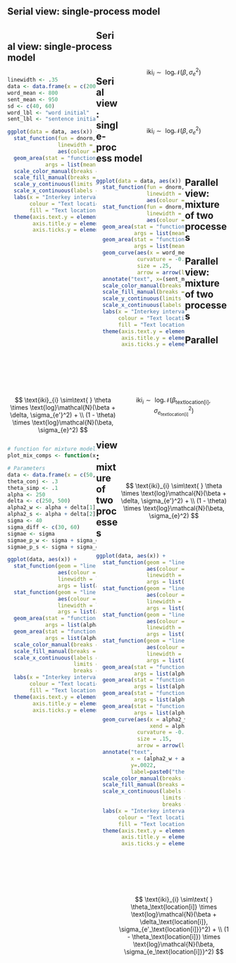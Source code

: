 ## Serial view: single-process model {.smaller}


<div style="float: left; width: 40%;">

```r
```
</div>



<div style="float: right; width: 50%;">
\
\
\
\

$$
\text{iki}_i \sim\text{ } \text{log}\mathcal{N}(\beta, \sigma_{e}^2)
$$

</div>

## Serial view: single-process model  {.smaller}


<div style="float: left; width: 40%;">

```r
linewidth <- .35
data <- data.frame(x = c(200, 1500))
word_mean <- 800
sent_mean <- 950
sd <- c(40, 60)
word_lbl <- "word initial"
sent_lbl <- "sentence initial"

ggplot(data = data, aes(x)) +
  stat_function(fun = dnorm, n = 101, args = list(mean = word_mean, sd = sd[1]), 
                linewidth = linewidth,
                aes(colour = "word initial"), show.legend = F) +
  geom_area(stat = "function", fun = dnorm, aes(fill = word_lbl), alpha = .25, 
            args = list(mean = word_mean, sd = sd[1])) +
  scale_color_manual(breaks = c(word_lbl, sent_lbl), values = ggthemes::colorblind_pal()(2)) +
  scale_fill_manual(breaks = c(word_lbl, sent_lbl), values = ggthemes::colorblind_pal()(2)) +
  scale_y_continuous(limits = c(0, .012)) +
  scale_x_continuous(labels = scales::comma, limits = c(650, 1150)) +
  labs(x = "Interkey intervals [in ms]", 
       colour = "Text location",
       fill = "Text location") +
  theme(axis.text.y = element_blank(),
        axis.title.y = element_blank(),
        axis.ticks.y = element_blank())


```
</div>

<div style="float: right; width: 50%;">
\
\
\
\

$$
\text{iki}_i \sim\text{ } \text{log}\mathcal{N}(\beta, \sigma_{e}^2)
$$

</div>




## Serial view: single-process model  {.smaller}


<div style="float: left; width: 40%;">

```r
ggplot(data = data, aes(x)) +
  stat_function(fun = dnorm, n = 101, args = list(mean = word_mean, sd = sd[1]), 
                linewidth = linewidth,
                aes(colour = "word initial")) +
  stat_function(fun = dnorm, n = 101, args = list(mean = sent_mean, sd = sd[2]), 
                linewidth = linewidth,
                aes(colour = "sentence initial"), show.legend = F) +
  geom_area(stat = "function", fun = dnorm, aes(fill = word_lbl), alpha = .25, 
            args = list(mean = word_mean, sd = sd[1])) +
  geom_area(stat = "function", fun = dnorm, aes(fill = sent_lbl), alpha = .25, 
            args = list(mean = sent_mean, sd = sd[2])) +
  geom_curve(aes(x = word_mean, xend = sent_mean, y = 0.01, yend = 0.00675),
             curvature = -0.2, 
             size = .25,
             arrow = arrow(length = unit(0.3, "cm"))) +
  annotate("text", x=(sent_mean+word_mean)/2, y=.0105, label=paste0("beta[diff]"), size = 4, parse=TRUE) +
  scale_color_manual(breaks = c(word_lbl, sent_lbl), values = ggthemes::colorblind_pal()(2)) +
  scale_fill_manual(breaks = c(word_lbl, sent_lbl), values = ggthemes::colorblind_pal()(2)) +
  scale_y_continuous(limits = c(0, .012)) +
  scale_x_continuous(labels = scales::comma, limits = c(650, 1150)) +
  labs(x = "Interkey intervals [in ms]", 
       colour = "Text location",
       fill = "Text location") +
  theme(axis.text.y = element_blank(),
        axis.title.y = element_blank(),
        axis.ticks.y = element_blank())
```
</div>

<div style="float: right; width: 50%;">
\
\
\
\

$$
\text{iki}_i \sim\text{ } \text{log}\mathcal{N}(\beta_\text{textlocation[i]}, \sigma_{e_\text{textlocation[i]}}^2)
$$

</div>





## Parallel view: mixture of two processes {.smaller}

<div style="float: left; width: 40%;">

</div>

<div style="float: right; width: 50%;">
\
\
\
\

$$
\text{iki}_{i} \sim\text{ } \theta \times \text{log}\mathcal{N}(\beta + \delta, \sigma_{e'}^2) + \\
   (1 - \theta) \times \text{log}\mathcal{N}(\beta, \sigma_{e}^2)
$$

</div>





## Parallel view: mixture of two processes {.smaller}


<div style="float: left; width: 40%;">

```r
# function for mixture models
plot_mix_comps <- function(x, mu, sigma, lam) lam * dnorm(x, mu, sigma)

# Parameters
data <- data.frame(x = c(50, 1500))
theta_conj <- .3
theta_simp <- .1
alpha <- 250
delta <- c(250, 500)
alpha2_w <- alpha + delta[1]
alpha2_s <- alpha + delta[2]
sigma <- 40
sigma_diff <- c(30, 60)
sigmae <- sigma
sigmae_p_w <- sigma + sigma_diff[1]
sigmae_p_s <- sigma + sigma_diff[2]

ggplot(data, aes(x)) +
  stat_function(geom = "line", fun = plot_mix_comps,
                aes(colour = word_lbl),
                linewidth = linewidth,
                args = list(alpha, sigmae, lam = 1 - theta_simp)) +
  stat_function(geom = "line", fun = plot_mix_comps,
                aes(colour = word_lbl),
                linewidth = linewidth,
                args = list(alpha2_w, sigmae_p_w, lam = theta_simp)) +
  geom_area(stat = "function", fun = plot_mix_comps, aes(fill = word_lbl), alpha = .25, 
            args = list(alpha, sigmae, lam = 1 - theta_simp)) +
  geom_area(stat = "function", fun = plot_mix_comps, aes(fill = word_lbl), alpha = .25, 
            args = list(alpha2_w, sigmae_p_w, lam = theta_simp)) +
  scale_color_manual(breaks = c(word_lbl, sent_lbl), values = ggthemes::colorblind_pal()(2)) +
  scale_fill_manual(breaks = c(word_lbl, sent_lbl), values = ggthemes::colorblind_pal()(2)) +
  scale_x_continuous(labels = scales::comma, 
                     limits = c(50, 1000), 
                     breaks = seq(0, 1500, 200)) +
  labs(x = "Interkey intervals [in ms]", 
       colour = "Text location",
       fill = "Text location") +
  theme(axis.text.y = element_blank(),
        axis.title.y = element_blank(),
        axis.ticks.y = element_blank())

```
</div>

<div style="float: right; width: 50%;">
\
\
\
\

$$
\text{iki}_{i} \sim\text{ } \theta \times \text{log}\mathcal{N}(\beta + \delta, \sigma_{e'}^2) + \\
   (1 - \theta) \times \text{log}\mathcal{N}(\beta, \sigma_{e}^2)
$$

</div>



## Parallel view: mixture of two processes {.smaller}


<div style="float: left; width: 40%;">

```r
ggplot(data, aes(x)) +
  stat_function(geom = "line", fun = plot_mix_comps,
                aes(colour = word_lbl),
                linewidth = linewidth,
                args = list(alpha, sigmae, lam = 1 - theta_simp)) +
  stat_function(geom = "line", fun = plot_mix_comps,
                aes(colour = sent_lbl),
                linewidth = linewidth,
                args = list(alpha, sigmae, lam = 1 - theta_conj)) +
  stat_function(geom = "line", fun = plot_mix_comps,
                aes(colour = word_lbl),
                linewidth = linewidth,
                args = list(alpha2_w, sigmae_p_w, lam = theta_simp)) +
  stat_function(geom = "line", fun = plot_mix_comps,
                aes(colour = sent_lbl),
                linewidth = linewidth,
                args = list(alpha2_s, sigmae_p_s, lam = theta_conj)) +
  geom_area(stat = "function", fun = plot_mix_comps, aes(fill = word_lbl), alpha = .25, 
            args = list(alpha, sigmae, lam = 1 - theta_simp)) +
  geom_area(stat = "function", fun = plot_mix_comps, aes(fill = sent_lbl), alpha = .15,
            args = list(alpha, sigmae, lam = 1 - theta_conj)) +
  geom_area(stat = "function", fun = plot_mix_comps, aes(fill = word_lbl), alpha = .25, 
            args = list(alpha2_w, sigmae_p_w, lam = theta_simp)) +
  geom_area(stat = "function", fun = plot_mix_comps, aes(fill = sent_lbl), alpha = .15,
            args = list(alpha2_s, sigmae_p_s, lam = theta_conj)) +
  geom_curve(aes(x = alpha2_w, 
                 xend = alpha2_s, y = 0.0008, yend = 0.0015),
             curvature = -0.2, 
             size = .15,
             arrow = arrow(length = unit(0.3, "cm"))) +
  annotate("text", 
           x = (alpha2_w + alpha2_s)/2,
           y=.0022, 
           label=paste0("theta[diff]", "~and~", "delta[diff]"), size = 4, parse=TRUE) +
  scale_color_manual(breaks = c(word_lbl, sent_lbl), values = ggthemes::colorblind_pal()(2)) +
  scale_fill_manual(breaks = c(word_lbl, sent_lbl), values = ggthemes::colorblind_pal()(2)) +
  scale_x_continuous(labels = scales::comma, 
                     limits = c(50, 1000), 
                     breaks = seq(0, 1500, 200)) +
  labs(x = "Interkey intervals [in ms]", 
       colour = "Text location",
       fill = "Text location") +
  theme(axis.text.y = element_blank(),
        axis.title.y = element_blank(),
        axis.ticks.y = element_blank())

```
</div>

<div style="float: right; width: 50%;">
\
\
\
\

$$
\text{iki}_{i} \sim\text{ } \theta_\text{location[i]} \times \text{log}\mathcal{N}(\beta + \delta_\text{location[i]}, \sigma_{e'_\text{location[i]}}^2) + \\
   (1 - \theta_\text{location[i]}) \times \text{log}\mathcal{N}(\beta, \sigma_{e_\text{location[i]}}^2)
$$


</div>

